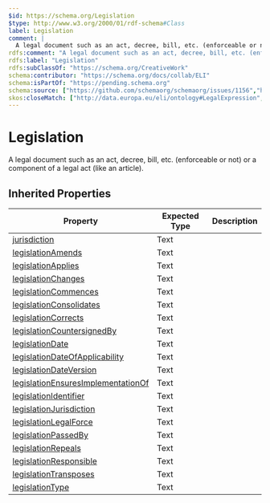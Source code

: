 ```yaml
---
$id: https://schema.org/Legislation
$type: http://www.w3.org/2000/01/rdf-schema#Class
label: Legislation
comment: |
  A legal document such as an act, decree, bill, etc. (enforceable or not) or a component of a legal act (like an article).
rdfs:comment: "A legal document such as an act, decree, bill, etc. (enforceable or not) or a component of a legal act (like an article)."
rdfs:label: "Legislation"
rdfs:subClassOf: "https://schema.org/CreativeWork"
schema:contributor: "https://schema.org/docs/collab/ELI"
schema:isPartOf: "https://pending.schema.org"
schema:source: ["https://github.com/schemaorg/schemaorg/issues/1156","https://op.europa.eu/en/web/eu-vocabularies/model/-/resource/dataset/eli"]
skos:closeMatch: ["http://data.europa.eu/eli/ontology#LegalExpression","http://data.europa.eu/eli/ontology#LegalRecontributor"]
---
```


# Legislation

A legal document such as an act, decree, bill, etc. (enforceable or not) or a component of a legal act (like an article).

## Inherited Properties

| Property | Expected Type | Description |
| --- | --- | --- |
| [jurisdiction](https://schema.org/jurisdiction) | Text |  |
| [legislationAmends](https://schema.org/legislationAmends) | Text |  |
| [legislationApplies](https://schema.org/legislationApplies) | Text |  |
| [legislationChanges](https://schema.org/legislationChanges) | Text |  |
| [legislationCommences](https://schema.org/legislationCommences) | Text |  |
| [legislationConsolidates](https://schema.org/legislationConsolidates) | Text |  |
| [legislationCorrects](https://schema.org/legislationCorrects) | Text |  |
| [legislationCountersignedBy](https://schema.org/legislationCountersignedBy) | Text |  |
| [legislationDate](https://schema.org/legislationDate) | Text |  |
| [legislationDateOfApplicability](https://schema.org/legislationDateOfApplicability) | Text |  |
| [legislationDateVersion](https://schema.org/legislationDateVersion) | Text |  |
| [legislationEnsuresImplementationOf](https://schema.org/legislationEnsuresImplementationOf) | Text |  |
| [legislationIdentifier](https://schema.org/legislationIdentifier) | Text |  |
| [legislationJurisdiction](https://schema.org/legislationJurisdiction) | Text |  |
| [legislationLegalForce](https://schema.org/legislationLegalForce) | Text |  |
| [legislationPassedBy](https://schema.org/legislationPassedBy) | Text |  |
| [legislationRepeals](https://schema.org/legislationRepeals) | Text |  |
| [legislationResponsible](https://schema.org/legislationResponsible) | Text |  |
| [legislationTransposes](https://schema.org/legislationTransposes) | Text |  |
| [legislationType](https://schema.org/legislationType) | Text |  |
